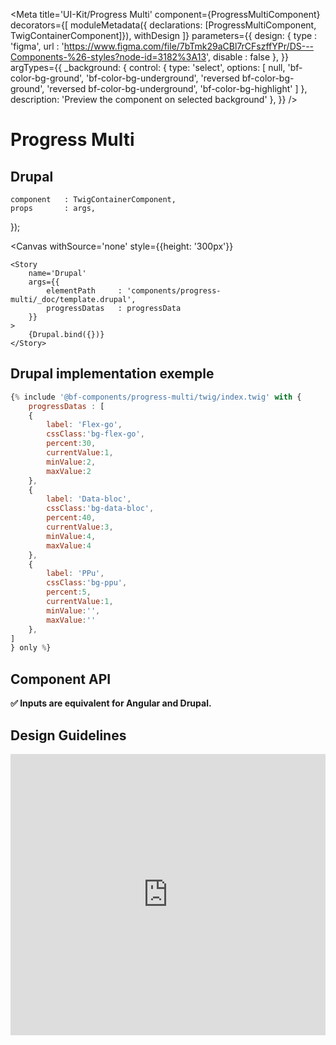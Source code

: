 
<Meta
    title='UI-Kit/Progress Multi'
    component={ProgressMultiComponent}
    decorators={[
        moduleMetadata({ declarations: [ProgressMultiComponent, TwigContainerComponent]}),
        withDesign
    ]}
    parameters={{
        design: {
            type    : 'figma',
            url     : 'https://www.figma.com/file/7bTmk29aCBl7rCFszffYPr/DS---Components-%26-styles?node-id=3182%3A13',
            disable : false
        },
    }}
    argTypes={{
        _background: {
            control: {
                type: 'select',
                options: [ null, 'bf-color-bg-ground', 'bf-color-bg-underground', 'reversed bf-color-bg-ground', 'reversed bf-color-bg-underground', 'bf-color-bg-highlight' ]
            },
            description: 'Preview the component on selected background'
        },
    }}
/>

# Progress Multi

## Drupal

    component   : TwigContainerComponent,
    props       : args,
});

<Canvas
    withSource='none'
    style={{height: '300px'}}
>
    <Story
        name='Drupal'
        args={{
            elementPath     : 'components/progress-multi/_doc/template.drupal',
            progressDatas   : progressData
        }}
    >
        {Drupal.bind({})}
    </Story>
</Canvas>


## Drupal implementation exemple

```jsx
{% include '@bf-components/progress-multi/twig/index.twig' with {
    progressDatas : [
    {
        label: 'Flex-go',
        cssClass:'bg-flex-go',
        percent:30,
        currentValue:1,
        minValue:2,
        maxValue:2
    },
    {
        label: 'Data-bloc',
        cssClass:'bg-data-bloc',
        percent:40,
        currentValue:3,
        minValue:4,
        maxValue:4
    },
    {
        label: 'PPu',
        cssClass:'bg-ppu',
        percent:5,
        currentValue:1,
        minValue:'',
        maxValue:''
    },
]
} only %}
```

## Component API

**✅ Inputs are equivalent for Angular and Drupal.**

<Props of={ProgressMultiComponent} />


## Design Guidelines

<iframe width='100%' height='450' src='https://www.figma.com/embed?embed_host=share&url=https%3A%2F%2Fwww.figma.com%2Ffile%2F7bTmk29aCBl7rCFszffYPr%2FDS---Components-%2526-styles%3Fnode-id%3D3182%253A13' frameBorder='0' allowFullScreen></iframe>
